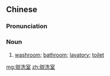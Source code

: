 ==Chinese==
{{zh-forms|type=21}}

===Pronunciation===
{{zh-pron
|m=guànxǐ室
|c=gun3 sai2 sat1
|cat=n
}}

===Noun===
{{zh-noun}}

# {{lb|zh|formal|chiefly|Taiwan}} [[washroom]]; [[bathroom]]; [[lavatory]]; [[toilet]]

[[mg:盥洗室]]
[[zh:盥洗室]]